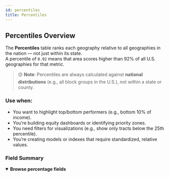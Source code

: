 ```yaml
---
id: percentiles
title: Percentiles
---
```



## Percentiles Overview

The **Percentiles** table ranks each geography relative to all geographies in the nation — not just within its state.  
A percentile of `0.92` means that area scores higher than 92% of all U.S. geographies for that metric.

> 🟡 **Note**: Percentiles are always calculated against **national distributions** (e.g., all block groups in the U.S.), not within a state or county.

### Use when:
- You want to highlight top/bottom performers (e.g., bottom 10% of income).
- You’re building equity dashboards or identifying priority zones.
- You need filters for visualizations (e.g., show only tracts below the 25th percentile).
- You’re creating models or indexes that require standardized, relative values.



### Field Summary




<details open>
  <summary><strong>Browse percentage fields</strong></summary>

<SmartTable rows={data} pageSizeDefault={10} />

</details>